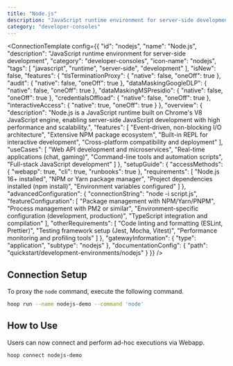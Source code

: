 ```yaml
---
title: "Node.js"
description: "JavaScript runtime environment for server-side development"
category: "developer-consoles"
---
```



<ConnectionTemplate config={{
  "id": "nodejs",
  "name": "Node.js",
  "description": "JavaScript runtime environment for server-side development",
  "category": "developer-consoles",
  "icon-name": "nodejs",
  "tags": [
    "javascript",
    "runtime",
    "server-side",
    "development"
  ],
  "isNew": false,
  "features": {
    "tlsTerminationProxy": {
      "native": false,
      "oneOff": true
    },
    "audit": {
      "native": false,
      "oneOff": true
    },
    "dataMaskingGoogleDLP": {
      "native": false,
      "oneOff": true
    },
    "dataMaskingMSPresidio": {
      "native": false,
      "oneOff": true
    },
    "credentialsOffload": {
      "native": false,
      "oneOff": true
    },
    "interactiveAccess": {
      "native": true,
      "oneOff": true
    }
  },
  "overview": {
    "description": "Node.js is a JavaScript runtime built on Chrome's V8 JavaScript engine, enabling server-side JavaScript development with high performance and scalability.",
    "features": [
      "Event-driven, non-blocking I/O architecture",
      "Extensive NPM package ecosystem",
      "Built-in REPL for interactive development",
      "Cross-platform compatibility and deployment"
    ],
    "useCases": [
      "Web API development and microservices",
      "Real-time applications (chat, gaming)",
      "Command-line tools and automation scripts",
      "Full-stack JavaScript development"
    ]
  },
  "setupGuide": {
    "accessMethods": {
      "webapp": true,
      "cli": true,
      "runbooks": true
    },
    "requirements": [
      "Node.js 16+ installed",
      "NPM or Yarn package manager",
      "Project dependencies installed (npm install)",
      "Environment variables configured"
    ]
  },
  "advancedConfiguration": {
    "connectionString": "node -i script.js",
    "featureConfiguration": [
      "Package management with NPM/Yarn/PNPM",
      "Process management with PM2 or similar",
      "Environment-specific configuration (development, production)",
      "TypeScript integration and compilation"
    ],
    "otherRequirements": [
      "Code linting and formatting (ESLint, Prettier)",
      "Testing framework setup (Jest, Mocha, Vitest)",
      "Performance monitoring and profiling tools"
    ]
  },
  "gatewayInformation": {
    "type": "application",
    "subtype": "nodejs"
  },
  "documentationConfig": {
    "path": "quickstart/development-environments/nodejs"
  }
}} />
## Connection Setup

To proxy the `node` command, execute the following command.

```bash
hoop run --name nodejs-demo --command 'node'
```

## How to Use

Users can now connect and perform ad-hoc executions via Webapp.

```bash
hoop connect nodejs-demo
```




